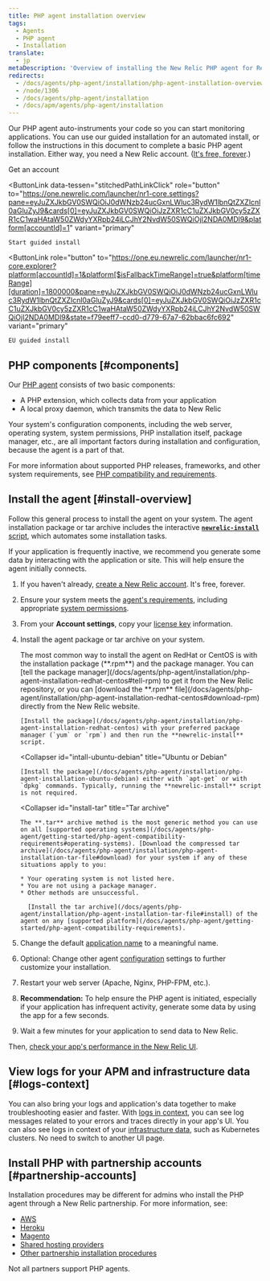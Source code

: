 ```yaml
---
title: PHP agent installation overview
tags:
  - Agents
  - PHP agent
  - Installation
translate:
  - jp
metaDescription: 'Overview of installing the New Relic PHP agent for RedHat, CentOS, Ubuntu, or Debian, or for the tar archive.'
redirects:
  - /docs/agents/php-agent/installation/php-agent-installation-overview
  - /node/1306
  - /docs/agents/php-agent/installation
  - /docs/apm/agents/php-agent/installation
---
```


Our PHP agent auto-instruments your code so you can start monitoring applications. You can use our guided installation for an automated install, or follow the instructions in this document to complete a basic PHP agent installation. Either way, you need a New Relic account. ([It's free, forever](https://docs.newrelic.com/docs/accounts/accounts-billing/new-relic-one-pricing-billing/new-relic-one-pricing-billing/#how-pricing-works).)

<ButtonGroup>
  <ButtonLink
    data-tessen="stitchedPathLinkClick"
    role="button"
    to="https://newrelic.com/signup"
    variant="primary"
  >
    Get an account
  </ButtonLink>

  <ButtonLink
    data-tessen="stitchedPathLinkClick"
    role="button"
    to="https://one.newrelic.com/launcher/nr1-core.settings?pane=eyJuZXJkbGV0SWQiOiJ0dWNzb24ucGxnLWluc3RydW1lbnQtZXZlcnl0aGluZyJ9&cards[0]=eyJuZXJkbGV0SWQiOiJzZXR1cC1uZXJkbGV0cy5zZXR1cC1waHAtaW50ZWdyYXRpb24iLCJhY2NvdW50SWQiOjI2NDA0MDl9&platform[accountId]=1"
    variant="primary"
  >
    Start guided install
  </ButtonLink>

  <ButtonLink
    role="button"
    to="https://one.eu.newrelic.com/launcher/nr1-core.explorer?platform[accountId]=1&platform[$isFallbackTimeRange]=true&platform[timeRange][duration]=1800000&pane=eyJuZXJkbGV0SWQiOiJ0dWNzb24ucGxnLWluc3RydW1lbnQtZXZlcnl0aGluZyJ9&cards[0]=eyJuZXJkbGV0SWQiOiJzZXR1cC1uZXJkbGV0cy5zZXR1cC1waHAtaW50ZWdyYXRpb24iLCJhY2NvdW50SWQiOjI2NDA0MDl9&state=f79eeff7-ccd0-d779-67a7-62bbac6fc692"
    variant="primary"
  >
    EU guided install
  </ButtonLink>
</ButtonGroup>

## PHP components [#components]

Our [PHP agent](/docs/agents/php-agent/getting-started/new-relic-php) consists of two basic components:

* A PHP extension, which collects data from your application
* A local proxy daemon, which transmits the data to New Relic

Your system's configuration components, including the web server, operating system, system permissions, PHP installation itself, package manager, etc., are all important factors during installation and configuration, because the agent is a part of that.

For more information about supported PHP releases, frameworks, and other system requirements, see [PHP compatibility and requirements](/docs/agents/php-agent/getting-started/php-agent-compatibility-requirements).

## Install the agent [#install-overview]

Follow this general process to install the agent on your system. The agent installation package or tar archive includes the interactive [**`newrelic-install`** script](/docs/agents/php-agent/installation/newrelic-install-script), which automates some installation tasks.

<Callout variant="tip">
  If your application is frequently inactive, we recommend you generate some data by interacting with the application or site. This will help ensure the agent initially connects.
</Callout>

1. If you haven't already, [create a New Relic account](https://newrelic.com/signup). It's free, forever.
2. Ensure your system meets the [agent's requirements](/docs/agents/php-agent/getting-started/php-agent-compatibility-requirements), including appropriate [system permissions](/docs/agents/php-agent/getting-started/php-agent-compatibility-requirements#permissions).
3. From your **Account settings**, copy your [license key](/docs/agents/php-agent/getting-started/php-agent-compatibility-requirements#license_key) information.
4. Install the agent package or tar archive on your system.

   <CollapserGroup>
     <Collapser
       id="install-redhat-centos"
       title="RedHat or CentOS"
     >
       The most common way to install the agent on RedHat or CentOS is with the installation package (**.rpm**) and the package manager. You can [tell the package manager](/docs/agents/php-agent/installation/php-agent-installation-redhat-centos#tell-rpm) to get it from the New Relic repository, or you can [download the **.rpm** file](/docs/agents/php-agent/installation/php-agent-installation-redhat-centos#download-rpm) directly from the New Relic website.

       [Install the package](/docs/agents/php-agent/installation/php-agent-installation-redhat-centos) with your preferred package manager (`yum` or `rpm`) and then run the **newrelic-install** script.
     </Collapser>

     <Collapser
       id="intall-ubuntu-debian"
       title="Ubuntu or Debian"
     >
       [Install the package](/docs/agents/php-agent/installation/php-agent-installation-ubuntu-debian) either with `apt-get` or with `dpkg` commands. Typically, running the **newrelic-install** script is not required.
     </Collapser>

     <Collapser
       id="install-tar"
       title="Tar archive"
     >
       The **.tar** archive method is the most generic method you can use on all [supported operating systems](/docs/agents/php-agent/getting-started/php-agent-compatibility-requirements#operating-systems). [Download the compressed tar archive](/docs/agents/php-agent/installation/php-agent-installation-tar-file#download) for your system if any of these situations apply to you:

       * Your operating system is not listed here.
       * You are not using a package manager.
       * Other methods are unsuccessful.

         [Install the tar archive](/docs/agents/php-agent/installation/php-agent-installation-tar-file#install) of the agent on any [supported platform](/docs/agents/php-agent/getting-started/php-agent-compatibility-requirements).
     </Collapser>
   </CollapserGroup>
5. Change the default [application name](/docs/site/naming-your-application) to a meaningful name.
6. Optional: Change other agent [configuration](/docs/agents/php-agent/configuration/php-agent-configuration) settings to further customize your installation.
7. Restart your web server (Apache, Nginx, PHP-FPM, etc.).
8. **Recommendation:** To help ensure the PHP agent is initiated, especially if your application has infrequent activity, generate some data by using the app for a few seconds.
9. Wait a few minutes for your application to send data to New Relic.

Then, [check your app's performance in the New Relic UI](/docs/apm/applications-menu/monitoring/apm-overview-page).

## View logs for your APM and infrastructure data [#logs-context]

You can also bring your logs and application's data together to make troubleshooting easier and faster. With [logs in context](/docs/logs/logs-context/configure-logs-context-php/), you can see log messages related to your errors and traces directly in your app's UI. You can also see logs in context of your [infrastructure data](/docs/logs/forward-logs/forward-your-logs-using-infrastructure-agent/), such as Kubernetes clusters. No need to switch to another UI page.

## Install PHP with partnership accounts [#partnership-accounts]

Installation procedures may be different for admins who install the PHP agent through a New Relic partnership. For more information, see:

* [AWS](/docs/accounts-partnerships/partnerships/partner-based-installation/amazon-web-services-aws-users)
* [Heroku](/docs/agents/php-agent/installation/php-agent-heroku)
* [Magento](/docs/accounts-partnerships/partnerships/partner-based-installation/log-install-new-relic-partners#magento)
* [Shared hosting providers](/docs/agents/php-agent/installation/install-php-agent-shared-hosting-service)
* [Other partnership installation procedures](/docs/accounts-partnerships/partnerships/partner-based-installation/log-install-new-relic-partners)

Not all partners support PHP agents.

<InstallFeedback />
